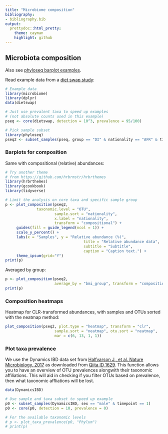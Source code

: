 ```yaml
---
title: "Microbiome composition"
bibliography: 
- bibliography.bib
output: 
  prettydoc::html_pretty:
    theme: cayman
    highlight: github
---
```

  <!--
  %\VignetteEngine{knitr::rmarkdown}
  %\VignetteIndexEntry{microbiome tutorial - composition}
  %\usepackage[utf8]{inputenc}
  %\VignetteEncoding{UTF-8}  
-->
  
  
## Microbiota composition
  

Also see [phyloseq barplot examples](http://joey711.github.io/phyloseq/plot_bar-examples.html).
  
Read example data from a [diet swap study](http://dx.doi.org/10.1038/ncomms7342):
  
```r
# Example data
library(microbiome)
library(dplyr)
data(dietswap)

# Just use prevalent taxa to speed up examples
# (not absolute counts used in this example)
pseq <- core(dietswap, detection = 10^3, prevalence = 95/100)

# Pick sample subset
library(phyloseq)
pseq2 <- subset_samples(pseq, group == "DI" & nationality == "AFR" & timepoint.within.group == 1)
```

### Barplots for composition

Same with compositional (relative) abundances:
  
```r
# Try another theme
# from https://github.com/hrbrmstr/hrbrthemes
library(hrbrthemes)
library(gcookbook)
library(tidyverse)

# Limit the analysis on core taxa and specific sample group
p <- plot_composition(pseq2,
		      taxonomic.level = "OTU",
                      sample.sort = "nationality",
                      x.label = "nationality",
                      transform = "compositional") +
     guides(fill = guide_legend(ncol = 1)) +
     scale_y_percent() +
     labs(x = "Samples", y = "Relative abundance (%)",
                                   title = "Relative abundance data",
                                   subtitle = "Subtitle",
                                   caption = "Caption text.") + 
     theme_ipsum(grid="Y")
print(p)  
```


Averaged by group:
  
```r
p <- plot_composition(pseq2,
                      average_by = "bmi_group", transform = "compositional")
print(p)
```



### Composition heatmaps


Heatmap for CLR-transformed abundances, with samples and OTUs sorted with the neatmap method:
  
```r
plot_composition(pseq2, plot.type = "heatmap", transform = "clr",
                      sample.sort = "neatmap", otu.sort = "neatmap",
                      mar = c(6, 13, 1, 1))
```



### Plot taxa prevalence

We use the Dynamics IBD data set from [Halfvarson J., et al. Nature Microbiology, 2017](http://www.nature.com/articles/nmicrobiol20174) as downloaded from [Qiita ID 1629](https://qiita.ucsd.edu/study/description/1629). This function allows you to have an overview of OTU prevalences alongwith their taxonomic affiliations. This will aid in checking if you filter OTUs based on prevalence, then what taxonomic affliations will be lost.  

```r
data(DynamicsIBD)

# Use sample and taxa subset to speed up example
p0 <- subset_samples(DynamicsIBD, sex == "male" & timepoint == 1)
p0 <- core(p0, detection = 10, prevalence = 0)

# For the available taxonomic levels
# p <- plot_taxa_prevalence(p0, "Phylum")
# print(p)
```

